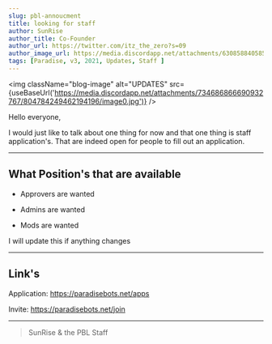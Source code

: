 ```yaml
---
slug: pbl-annoucment
title: looking for staff
author: SunRise
author_title: Co-Founder
author_url: https://twitter.com/itz_the_zero?s=09
author_image_url: https://media.discordapp.net/attachments/630858840585535498/804622012830973972/darling-in-the-franxx-edits-tumblr-darling-in-the-franxx-transparent-250_250.png
tags: [Paradise, v3, 2021, Updates, Staff ]
---
```



<img className="blog-image" alt="UPDATES" src={useBaseUrl('https://media.discordapp.net/attachments/734686866690932767/804784249462194196/image0.jpg')} />

Hello everyone, 

I would just like to talk about one thing for now and that one thing is staff application's. That are indeed open for people to fill out an application.

---

## What Position's that are available

* Approvers are wanted

* Admins are wanted

* Mods are wanted

I will update this if anything changes

---

## Link's

Application: https://paradisebots.net/apps

Invite: https://paradisebots.net/join


---

> SunRise & the PBL Staff
